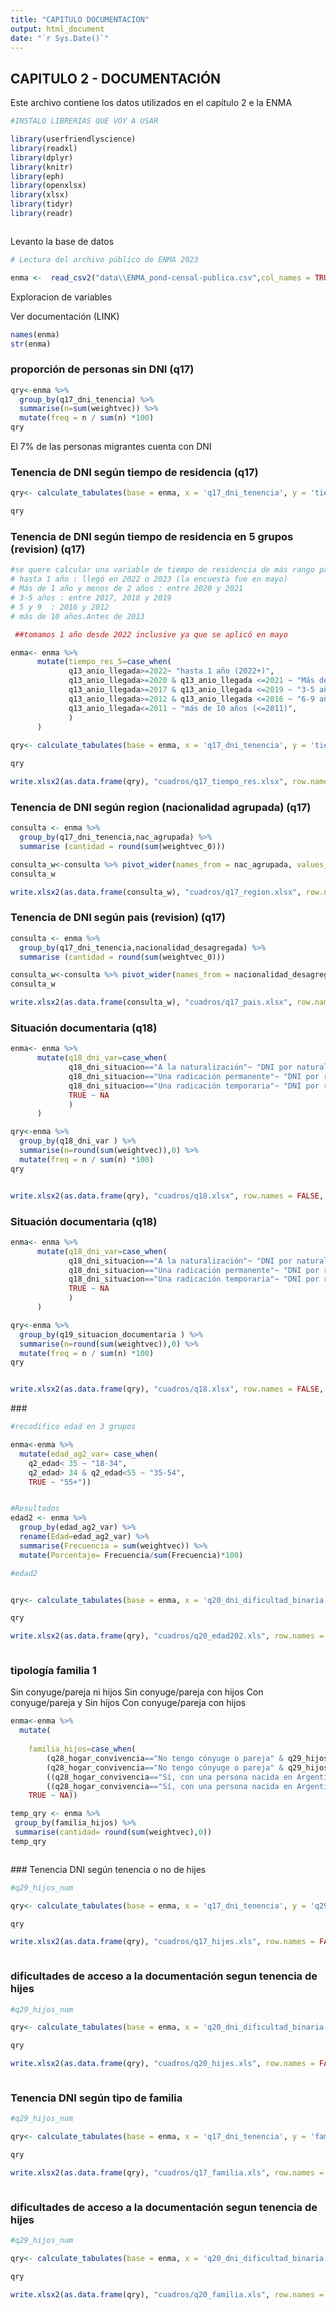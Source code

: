 ```yaml
---
title: "CAPITULO DOCUMENTACION"
output: html_document
date: "`r Sys.Date()`"
---
```



## CAPITULO 2 - DOCUMENTACIÓN

Este archivo contiene los datos utilizados en el capítulo 2 e la ENMA


```r

#INSTALO LIBRERIAS QUE VOY A USAR

library(userfriendlyscience)
library(readxl)
library(dplyr)
library(knitr)
library(eph)
library(openxlsx)
library(xlsx)
library(tidyr)
library(readr)



```

Levanto la base de datos

```r

# Lectura del archivo público de ENMA 2023

enma <-  read_csv2("data\\ENMA_pond-censal-publica.csv",col_names = TRUE,col_types = NULL)


```

Exploracion de variables

Ver documentación (LINK)

```r
names(enma)
str(enma)

```

### proporción de personas sin DNI (q17)


```r

qry<-enma %>% 
  group_by(q17_dni_tenencia) %>% 
  summarise(n=sum(weightvec)) %>%
  mutate(freq = n / sum(n) *100)
qry

```
El 7% de las personas migrantes cuenta con DNI

### Tenencia de DNI según tiempo de residencia (q17)

```r

qry<- calculate_tabulates(base = enma, x = 'q17_dni_tenencia', y = 'tiempo_residencia_3_var', add.percentage ='col', add.totals = 'row',weights = 'weightvec')

qry

```
### Tenencia de DNI según tiempo de residencia en 5 grupos (revision) (q17)


```r

#se quere calcular una variable de tiempo de residencia de más rango para compara con 2020
# hasta 1 año : llegó en 2022 o 2023 (la encuesta fue en mayo)
# Más de 1 año y menos de 2 años : entre 2020 y 2021
# 3-5 años : entre 2017, 2018 y 2019 
# 5 y 9  : 2016 y 2012
# más de 10 años.Antes de 2013

 ##tomamos 1 año desde 2022 inclusive ya que se aplicó en mayo

enma<- enma %>% 
      mutate(tiempo_res_5=case_when(
             q13_anio_llegada>=2022~ "hasta 1 año (2022+)",
             q13_anio_llegada>=2020 & q13_anio_llegada <=2021 ~ "Más de 1 año y hasta 2 años (2020-2021)",
             q13_anio_llegada>=2017 & q13_anio_llegada <=2019 ~ "3-5 años (2017-2019)",
             q13_anio_llegada>=2012 & q13_anio_llegada <=2016 ~ "6-9 años (2012-2016)",
             q13_anio_llegada<=2011 ~ "más de 10 años (<=2011)",
             )
      )
  
qry<- calculate_tabulates(base = enma, x = 'q17_dni_tenencia', y = 'tiempo_res_5', add.percentage ='col', add.totals = 'row',weights = 'weightvec')

qry

write.xlsx2(as.data.frame(qry), "cuadros/q17_tiempo_res.xlsx", row.names = FALSE, sheetName ="q17",append = TRUE)

```
### Tenencia de DNI según region (nacionalidad agrupada)  (q17)

```r

consulta <- enma %>% 
  group_by(q17_dni_tenencia,nac_agrupada) %>% 
  summarise (cantidad = round(sum(weightvec_0)))

consulta_w<-consulta %>% pivot_wider(names_from = nac_agrupada, values_from = cantidad)
consulta_w

write.xlsx2(as.data.frame(consulta_w), "cuadros/q17_region.xlsx", row.names = FALSE, sheetName ="q17",append = TRUE)

```



### Tenencia de DNI según pais (revision) (q17)

```r

consulta <- enma %>% 
  group_by(q17_dni_tenencia,nacionalidad_desagregada) %>% 
  summarise (cantidad = round(sum(weightvec_0)))

consulta_w<-consulta %>% pivot_wider(names_from = nacionalidad_desagregada, values_from = cantidad)
consulta_w

write.xlsx2(as.data.frame(consulta_w), "cuadros/q17_pais.xlsx", row.names = FALSE, sheetName ="q17",append = TRUE)

```


### Situación documentaria (q18)

```r

enma<- enma %>% 
      mutate(q18_dni_var=case_when(
             q18_dni_situacion=="A la naturalización"~ "DNI por naturalización",
             q18_dni_situacion=="Una radicación permanente"~ "DNI por radicación permanent",
             q18_dni_situacion=="Una radicación temporaria"~ "DNI por radicación temporaria)",
             TRUE ~ NA
             )
      )

qry<-enma %>% 
  group_by(q18_dni_var ) %>% 
  summarise(n=round(sum(weightvec)),0) %>%
  mutate(freq = n / sum(n) *100)
qry


write.xlsx2(as.data.frame(qry), "cuadros/q18.xlsx", row.names = FALSE, sheetName ="q18",append = TRUE)

```

### Situación documentaria (q18)

```r

enma<- enma %>% 
      mutate(q18_dni_var=case_when(
             q18_dni_situacion=="A la naturalización"~ "DNI por naturalización",
             q18_dni_situacion=="Una radicación permanente"~ "DNI por radicación permanent",
             q18_dni_situacion=="Una radicación temporaria"~ "DNI por radicación temporaria)",
             TRUE ~ NA
             )
      )

qry<-enma %>% 
  group_by(q19_situacion_documentaria ) %>% 
  summarise(n=round(sum(weightvec)),0) %>%
  mutate(freq = n / sum(n) *100)
qry


write.xlsx2(as.data.frame(qry), "cuadros/q18.xlsx", row.names = FALSE, sheetName ="q18",append = TRUE)

```
 ### 

```r

#recodifico edad en 3 grupos

enma<-enma %>% 
  mutate(edad_ag2_var= case_when(
    q2_edad< 35 ~ "18-34",
    q2_edad> 34 & q2_edad<55 ~ "35-54",
    TRUE ~ "55+"))


#Resultados
edad2 <- enma %>%
  group_by(edad_ag2_var) %>% 
  rename(Edad=edad_ag2_var) %>%
  summarise(Frecuencia = sum(weightvec)) %>%
  mutate(Porcentaje= Frecuencia/sum(Frecuencia)*100) 

#edad2


qry<- calculate_tabulates(base = enma, x = 'q20_dni_dificultad_binaria', y = 'edad_ag2_var', add.percentage ='col', add.totals = 'row',weights = 'weightvec')

qry

write.xlsx2(as.data.frame(qry), "cuadros/q20_edad202.xls", row.names = FALSE, sheetName ="q20",append = TRUE)



```



### tipología familia 1

Sin conyuge/pareja ni hijos
Sin conyuge/pareja con hijos
Con conyuge/pareja y Sin hijos
Con conyuge/pareja con  hijos



```r

enma<-enma %>% 
  mutate(
    
    familia_hijos=case_when(
        (q28_hogar_convivencia=="No tengo cónyuge o pareja" & q29_hijos_num=="No") ~ "Sin conyuge/pareja ni hijos",
        (q28_hogar_convivencia=="No tengo cónyuge o pareja" & q29_hijos_num=="Si") ~ "Sin conyuge/pareja con hijos",
        ((q28_hogar_convivencia=="Sí, con una persona nacida en Argentina" | q28_hogar_convivencia=="Sí, con una persona nacida en otro país (migrante o extranjero/a)") & q29_hijos_num=="No") ~ "Con conyuge/pareja y Sin hijos",
        ((q28_hogar_convivencia=="Sí, con una persona nacida en Argentina" | q28_hogar_convivencia=="Sí, con una persona nacida en otro país (migrante o extranjero/a)") & q29_hijos_num=="Si") ~ "Con conyuge/pareja con  hijos",
    TRUE ~ NA))

temp_qry <- enma %>% 
 group_by(familia_hijos) %>%
 summarise(cantidad= round(sum(weightvec),0)) 
temp_qry



```

 ### Tenencia DNI según tenencia o no de hijes

```r
#q29_hijos_num

qry<- calculate_tabulates(base = enma, x = 'q17_dni_tenencia', y = 'q29_hijos_num', add.percentage ='col', add.totals = 'row',weights = 'weightvec')

qry

write.xlsx2(as.data.frame(qry), "cuadros/q17_hijes.xls", row.names = FALSE, sheetName ="q17",append = TRUE)



```
### dificultades de acceso a la documentación segun tenencia de hijes

```r
#q29_hijos_num

qry<- calculate_tabulates(base = enma, x = 'q20_dni_dificultad_binaria', y = 'q29_hijos_num', add.percentage ='col', add.totals = 'row',weights = 'weightvec')

qry

write.xlsx2(as.data.frame(qry), "cuadros/q20_hijes.xls", row.names = FALSE, sheetName ="q20",append = TRUE)



```


### Tenencia DNI según tipo de familia

```r
#q29_hijos_num

qry<- calculate_tabulates(base = enma, x = 'q17_dni_tenencia', y = 'familia_hijos', add.percentage ='col', add.totals = 'row',weights = 'weightvec')

qry

write.xlsx2(as.data.frame(qry), "cuadros/q17_familia.xls", row.names = FALSE, sheetName ="q17",append = TRUE)



```


### dificultades de acceso a la documentación segun tenencia de hijes

```r
#q29_hijos_num

qry<- calculate_tabulates(base = enma, x = 'q20_dni_dificultad_binaria', y = 'familia_hijos', add.percentage ='col', add.totals = 'row',weights = 'weightvec')

qry

write.xlsx2(as.data.frame(qry), "cuadros/q20_familia.xls", row.names = FALSE, sheetName ="q20",append = TRUE)



```